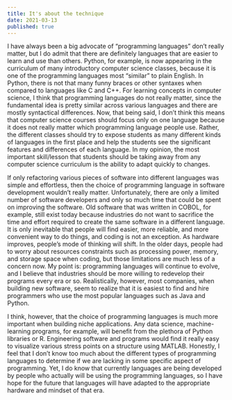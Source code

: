 ```yaml
---
title: It's about the technique
date: 2021-03-13
published: true
---
```


I have always been a big advocate of “programming languages” don’t really matter, but I do admit that there are definitely languages that are easier to learn and use than others. Python, for example, is now appearing in the curriculum of many introductory computer science classes, because it is one of the programming languages most “similar” to plain English. In Python, there is not that many funny braces or other syntaxes when compared to languages like C and C++. 
For learning concepts in computer science, I think that programming languages do not really matter, since the fundamental idea is pretty similar across various languages and there are mostly syntactical differences. Now, that being said, I don’t think this means that computer science courses should focus only on one language because it does not really matter which programming language people use. Rather, the different classes should try to expose students as many different kinds of languages in the first place and help the students see the significant features and differences of each language. In my opinion, the most important skill/lesson that students should be taking away from any computer science curriculum is the ability to adapt quickly to changes.

If only refactoring various pieces of software into different languages was simple and effortless, then the choice of programming language in software development wouldn’t really matter. Unfortunately, there are only a limited number of software developers and only so much time that could be spent on improving the software. Old software that was written in COBOL, for example, still exist today because industries do not want to sacrifice the time and effort required to create the same software in a different language. It is only inevitable that people will find easier, more reliable, and more convenient way to do things, and coding is not an exception. As hardware improves, people’s mode of thinking will shift. In the older days, people had to worry about resources constraints such as processing power, memory, and storage space when coding, but those limitations are much less of a concern now. My point is: programming languages will continue to evolve, and I believe that industries should be more willing to redevelop their programs every era or so. Realistically, however, most companies, when building new software, seem to realize that it is easiest to find and hire programmers who use the most popular languages such as Java and Python.

I think, however, that the choice of programming languages is much more important when building niche applications. Any data science, machine-learning programs, for example, will benefit from the plethora of Python libraries or R. Engineering software and programs would find it really easy to visualize various stress points on a structure using MATLAB. Honestly, I feel that I don’t know too much about the different types of programming languages to determine if we are lacking in some specific aspect of programming. Yet, I do know that currently languages are being developed by people who actually will be using the programming languages, so I have hope for the future that languages will have adapted to the appropriate hardware and mindset of that era.
